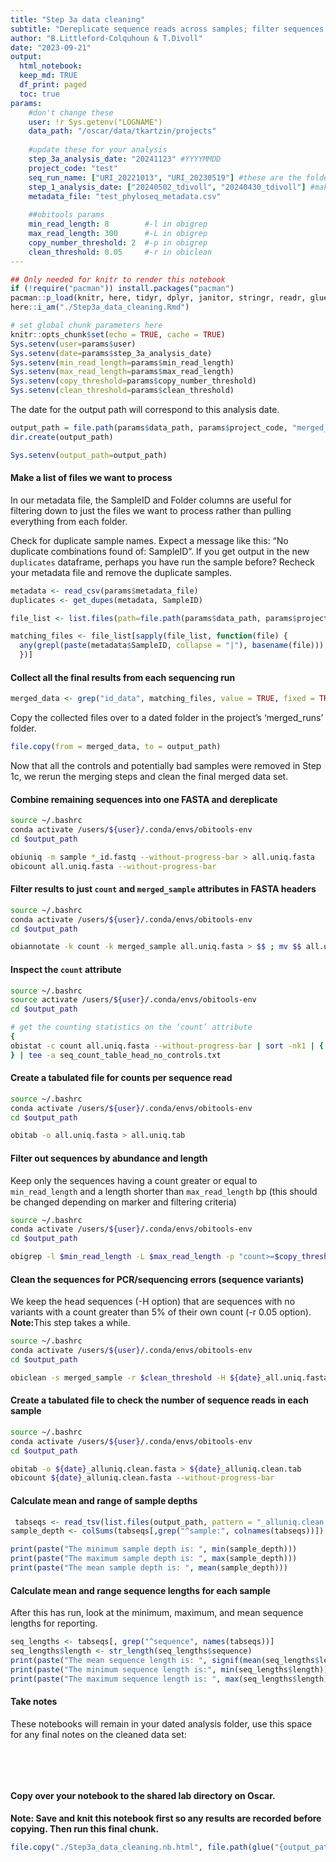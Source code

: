 ```yaml
---
title: "Step 3a data cleaning"
subtitle: "Dereplicate sequence reads across samples; filter sequences based on length and occurrence; clean sequences of PCR/sequencing errors."
author: "B.Littleford-Colquhoun & T.Divoll"
date: "2023-09-21"
output: 
  html_notebook:
  keep_md: TRUE
  df_print: paged
  toc: true
params:
    #don't change these
    user: !r Sys.getenv("LOGNAME")
    data_path: "/oscar/data/tkartzin/projects"
    
    #update these for your analysis
    step_3a_analysis_date: "20241123" #YYYYMMDD
    project_code: "test"
    seq_run_name: ["URI_20221013", "URI_20230519"] #these are the folder names in the 'data/tkartzin/projects/<project_code>' dir
    step_1_analysis_date: ["20240502_tdivoll", "20240430_tdivoll"] #make sure these dates are in the same order as the appropriate `seq_run_name` folders
    metadata_file: "test_phyloseq_metadata.csv"
    
    ##obitools params
    min_read_length: 8        #-l in obigrep
    max_read_length: 300      #-L in obigrep
    copy_number_threshold: 2  #-p in obigrep
    clean_threshold: 0.05     #-r in obiclean
---
```


```r
## Only needed for knitr to render this notebook
if (!require("pacman")) install.packages("pacman")
pacman::p_load(knitr, here, tidyr, dplyr, janitor, stringr, readr, glue)
here::i_am("./Step3a_data_cleaning.Rmd")
```

```r
# set global chunk parameters here
knitr::opts_chunk$set(echo = TRUE, cache = TRUE)
Sys.setenv(user=params$user)
Sys.setenv(date=params$step_3a_analysis_date)
Sys.setenv(min_read_length=params$min_read_length)
Sys.setenv(max_read_length=params$max_read_length)
Sys.setenv(copy_threshold=params$copy_number_threshold)
Sys.setenv(clean_threshold=params$clean_threshold)
```

The date for the output path will correspond to this analysis date.
```r
output_path = file.path(params$data_path, params$project_code, "merged_runs", sprintf("%s_%s", params$step_3a_analysis_date, params$user))
dir.create(output_path)

Sys.setenv(output_path=output_path)
```

#### Make a list of files we want to process
In our metadata file, the SampleID and Folder columns are useful for filtering down to just the files we want to process rather than pulling everything from each folder.

Check for duplicate sample names. Expect a message like this: "No duplicate combinations found of: SampleID". If you get output in the new `duplicates` dataframe, perhaps you have run the sample before? Recheck your metadata file and remove the duplicate samples.
```r
metadata <- read_csv(params$metadata_file)
duplicates <- get_dupes(metadata, SampleID)
```

```r
file_list <- list.files(path=file.path(params$data_path, params$project_code, params$seq_run_name, params$step_1_analysis_date), recursive=T, pattern=("*.fastq"), full.names=T)

matching_files <- file_list[sapply(file_list, function(file) {
  any(grepl(paste(metadata$SampleID, collapse = "|"), basename(file)))
  })]
```

#### Collect all the final results from each sequencing run
```r
merged_data <- grep("id_data", matching_files, value = TRUE, fixed = TRUE)
```

Copy the collected files over to a dated folder in the project's 'merged_runs' folder.
```r
file.copy(from = merged_data, to = output_path)
```

Now that all the controls and potentially bad samples were removed in Step 1c, we rerun the merging steps and clean the final merged data set.

#### Combine remaining sequences into one FASTA and dereplicate
```bash
source ~/.bashrc
conda activate /users/${user}/.conda/envs/obitools-env
cd $output_path

obiuniq -m sample *_id.fastq --without-progress-bar > all.uniq.fasta
obicount all.uniq.fasta --without-progress-bar
```

#### Filter results to just `count` and `merged_sample` attributes in FASTA headers
```bash
source ~/.bashrc
conda activate /users/${user}/.conda/envs/obitools-env
cd $output_path

obiannotate -k count -k merged_sample all.uniq.fasta > $$ ; mv $$ all.uniq.fasta
```

#### Inspect the `count` attribute
```bash
source ~/.bashrc
source activate /users/${user}/.conda/envs/obitools-env
cd $output_path

# get the counting statistics on the ‘count’ attribute
{
obistat -c count all.uniq.fasta --without-progress-bar | sort -nk1 | { head -n 20; tail -n 20; } | column -t 
} | tee -a seq_count_table_head_no_controls.txt
```

#### Create a tabulated file for counts per sequence read
```bash
source ~/.bashrc
conda activate /users/${user}/.conda/envs/obitools-env
cd $output_path

obitab -o all.uniq.fasta > all.uniq.tab
```

#### Filter out sequences by abundance and length
Keep only the sequences having a count greater or equal to `min_read_length` and a length shorter than `max_read_length` bp (this should be changed depending on marker and filtering criteria)

```bash
source ~/.bashrc
conda activate /users/${user}/.conda/envs/obitools-env
cd $output_path

obigrep -l $min_read_length -L $max_read_length -p "count>=$copy_threshold" all.uniq.fasta > ${date}_all.uniq.fasta
```

#### Clean the sequences for PCR/sequencing errors (sequence variants)
We keep the head sequences (-H option) that are sequences with no variants with a count greater than 5% of their own count (-r 0.05 option). 
**Note:**This step takes a while.
```bash
source ~/.bashrc
conda activate /users/${user}/.conda/envs/obitools-env
cd $output_path

obiclean -s merged_sample -r $clean_threshold -H ${date}_all.uniq.fasta > ${date}_alluniq.clean.fasta
```

#### Create a tabulated file to check the number of sequence reads in each sample
```bash
source ~/.bashrc
conda activate /users/${user}/.conda/envs/obitools-env
cd $output_path

obitab -o ${date}_alluniq.clean.fasta > ${date}_alluniq.clean.tab
obicount ${date}_alluniq.clean.fasta --without-progress-bar
```

#### Calculate mean and range of sample depths
```r
 tabseqs <- read_tsv(list.files(output_path, pattern = "_alluniq.clean.tab", full.names=T))
sample_depth <- colSums(tabseqs[,grep("^sample:", colnames(tabseqs))])
```

```r
print(paste("The minimum sample depth is: ", min(sample_depth)))
print(paste("The maximum sample depth is: ", max(sample_depth)))
print(paste("The mean sample depth is: ", mean(sample_depth)))
```


#### Calculate mean and range sequence lengths for each sample
After this has run, look at the minimum, maximum, and mean sequence lengths for reporting.
```r
seq_lengths <- tabseqs[, grep("^sequence", names(tabseqs))]
seq_lengths$length <- str_length(seq_lengths$sequence)
print(paste("The mean sequence length is: ", signif(mean(seq_lengths$length))))
print(paste("The minimum sequence length is:", min(seq_lengths$length)))
print(paste("The maximum sequence length is: ", max(seq_lengths$length)))

```

#### Take notes
These notebooks will remain in your dated analysis folder, use this space for any final notes on the cleaned data set:



<br>

<br> 


#### Copy over your notebook to the shared lab directory on Oscar.

**Note: Save and knit this notebook first so any results are recorded before copying. Then run this final chunk.**
```r
file.copy("./Step3a_data_cleaning.nb.html", file.path(glue("{output_path}/Step3a_data_cleaning.nb.html")), overwrite = TRUE)
```
